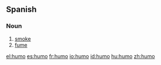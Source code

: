 == Spanish ==
=== Noun ===
{{es-noun-m}}

# [[smoke]]
# [[fume]]

[[el:humo]]
[[es:humo]]
[[fr:humo]]
[[io:humo]]
[[id:humo]]
[[hu:humo]]
[[zh:humo]]